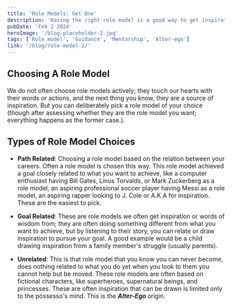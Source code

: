 ```yaml
---
title: 'Role Models: Get One'
description: 'Having the right role model is a good way to get inspiration and guidance.'
pubDate: 'Feb 2 2024'
heroImage: '/blog-placeholder-2.jpg'
tags: ['Role model', 'Guidance', 'Mentorship', 'Alter-ego']
link: '/blog/role-model-2/'
---
```


<h2>Choosing A Role Model</h2>

We do not often choose role models actively; they touch our hearts with their words or actions, and the next thing you know, they are a source of inspiration. But you can deliberately pick a role model of your choice (though after assessing whether they are the role model you want; everything happens as the former case.).

<h2>Types of Role Model Choices</h2>

+ <b>Path Related</b>: Choosing a role model based on the relation between your careers. Often a role model is chosen this way. 
This role model achieved a goal closely related to what you want to achieve, like a computer enthusiast having Bill Gates, 
Linus Torvalds, or Mark Zuckerberg as a role model, an aspiring professional soccer player having Messi as a role model, 
an aspiring rapper looking to J. Cole or A.K.A for inspiration. These are the easiest to pick.

+ <b>Goal Related</b>: These are role models we often get inspiration or words of wisdom from; they are often doing 
something different from what you want to achieve, but by listening to their story, you can relate or draw inspiration 
to pursue your goal. A good example would be a child drawing inspiration from a family member's struggle (usually parents).

+ <b>Unrelated</b>: This is that role model that you know you can never become, does nothing related to what you do 
yet when you look to them you cannot help but be moved. These role models are often based on fictional characters, 
like superheroes, supernatural beings, and princesses. These are often inspiration that can be drawn is limited only 
to the possesso's mind. This is the <b><i>Alter-Ego </i></b>origin.